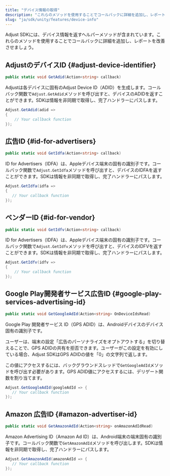 ```yaml
---
title: "デバイス情報の取得"
description: "これらのメソッドを使用することでコールバックに詳細を追加し、レポートを改善させましょう。"
slug: "ja/sdk/unity/features/device-info"
---
```


Adjust SDKには、デバイス情報を返すヘルパーメソッドが含まれています。これらのメソッドを使用することでコールバックに詳細を追加し、レポートを改善させましょう。

## AdjustのデバイスID {#adjust-device-identifier}

```cs
public static void GetAdid(Action<string> callback)
```

Adjustは各デバイスに固有のAdjust Device ID（ADID）を生成します。コールバック関数で`Adjust.GetAdid`メソッドを呼び出すと、デバイスのADIDを返すことができます。SDKは情報を非同期で取得し、完了ハンドラーにパスします。

```cs
Adjust.GetAdid(adid =>
{
    // Your callback function
});
```

## 広告ID {#id-for-advertisers}

<CodeBlock title="メソッドシグネチャー">

```cs
public static void GetIdfa(Action<string> callback)
```

</CodeBlock>

ID for Advertisers（IDFA）は、Appleデバイス端末の固有の識別子です。コールバック関数で`Adjust.GetIdfa`メソッドを呼び出すと、デバイスのIDFAを返すことができます。SDKは情報を非同期で取得し、完了ハンドラーにパスします。

```cs
Adjust.GetIdfa(idfa =>
{
   // Your callback function
});
```

## ベンダーID {#id-for-vendor}

<CodeBlock title="メソッドシグネチャー">

```cs
public static void GetIdfv(Action<string> callback)
```

</CodeBlock>

ID for Advertisers（IDFA）は、Appleデバイス端末の固有の識別子です。コールバック関数で`Adjust.GetIdfv`メソッドを呼び出すと、デバイスのIDFVを返すことができます。SDKは情報を非同期で取得し、完了ハンドラーにパスします。

```cs
Adjust.GetIdfv(idfv =>
{
    // Your callback function
});
```

## Google Play開発者サービス広告ID {#google-play-services-advertising-id}

<CodeBlock title="メソッドシグネチャー">

```cs
public static void GetGoogleAdId(Action<string> OnDeviceIdsRead)
```

</CodeBlock>

Google Play 開発者サービス ID（GPS ADID）は、Androidデバイスのデバイス固有の識別子です。

ユーザーは、端末の設定「広告のパーソナライズをオプトアウトする」を切り替えることで、GPS ADIDの共有を拒否できます。ユーザーがこの設定を有効にしている場合、Adjust SDKはGPS ADIDの値を「0」の文字列で返します。

この値にアクセスするには、バックグラウンドスレッドで`GetGoogleAdId`メソッドを呼び出す必要があります。GPS ADID値にアクセスするには、デリゲート関数を割り当てます。

```cs
Adjust.GetGoogleAdId(googleAdId => {
   // Your callback function
});
```

## Amazon 広告ID {#amazon-advertiser-id}

<CodeBlock title="メソッドシグネチャー">

```cs
public static void GetAmazonAdId(Action<string> onAmazonAdIdRead)
```

</CodeBlock>

Amazon Advertising ID（Amazon Ad ID）は、Android端末の端末固有の識別子です。コールバック関数で`GetAmazonAdId`メソッドを呼び出します。SDKは情報を非同期で取得し、完了ハンドラーにパスします。

```cs
Adjust.GetAmazonAdId(amazonAdId => {
   // Your callback function
});
```
